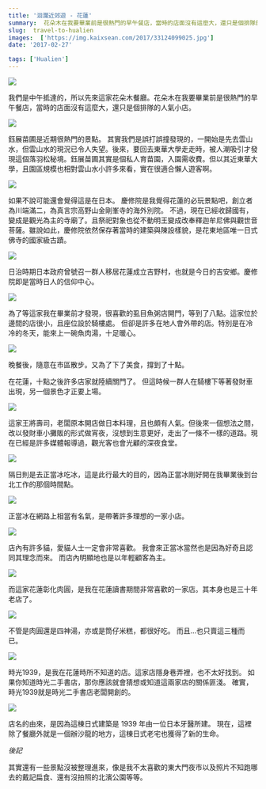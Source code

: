 ```yaml
---
title: '洄瀾近郊遊 - 花蓮'
summary:  花朵木在我要畢業前是很熱門的早午餐店，當時的店面沒有這麼大，還只是個排隊的人氣小店。
slug:  travel-to-hualien
images:  ['https://img.kaixsean.com/2017/33124099025.jpg']
date: '2017-02-27'

tags: ['Hualien']
---
```

![](https://img.kaixsean.com/2017/33124099025.jpg)

我們是中午抵達的，所以先來這家花朵木餐廳。花朵木在我要畢業前是很熱門的早午餐店，當時的店面沒有這麼大，還只是個排隊的人氣小店。 

![](https://img.kaixsean.com/2017/32308245553.jpg)

鈺展苗圃是近期很熱門的景點。
其實我們是誤打誤撞發現的，一開始是先去雲山水，但雲山水的現況已令人失望。後來，要回去東華大學走走時，被人潮吸引才發現這個落羽松秘境。鈺展苗圃其實是個私人育苗園，入園需收費。但以其近東華大學，且園區規模也相對雲山水小許多來看，實在很適合懶人遊客啊。

![](https://img.kaixsean.com/2017/32967472742.jpg)

如果不說可能還會覺得這是在日本。
慶修院是我覺得花蓮的必玩景點吧，創立者為川端滿二，為真言宗高野山金剛峯寺的海外別院。 不過，現在已經收歸國有，變成是觀光為主的寺廟了。且祭祀對象也從不動明王變成改奉釋迦牟尼佛與觀世音菩薩。雖說如此，慶修院依然保存著當時的建築與陳設樣貌，是花東地區唯一日式佛寺的國家級古蹟。 

![](https://img.kaixsean.com/2017/33124097235.jpg)

日治時期日本政府曾號召一群人移居花蓮成立吉野村，也就是今日的吉安鄉。慶修院即是當時日人的信仰中心。

![](https://img.kaixsean.com/2017/32308245833.jpg)

為了等這家我在畢業前才發現，很喜歡的虱目魚粥店開門，等到了八點。這家位於邊間的店很小，且座位設於騎樓處。 但卻是許多在地人會外帶的店。特別是在冷冷的冬天，能來上一碗魚肉湯，十足暖心。

![](https://img.kaixsean.com/2017/32967470452.jpg)

晚餐後，隨意在市區散步。又為了下了美食，撐到了十點。

在花蓮，十點之後許多店家就陸續關門了。 但這時候一群人在騎樓下等著發財車出現，另一個景色才正要上場。 

![](https://img.kaixsean.com/2017/32997206861.jpg)

這家王將壽司，老闆原本開店做日本料理，且也頗有人氣。但後來一個想法之間，改以發財車小攤販的形式做宵夜，沒想到生意更好，走出了一條不一樣的道路。現在已經是許多媒體報導過，觀光客也會光顧的深夜食堂。

![](https://img.kaixsean.com/2017/32967472192.jpg)

隔日則是去正當冰吃冰，這是此行最大的目的，因為正當冰剛好開在我畢業後到台北工作的那個時間點。

![](https://img.kaixsean.com/2017/33124096485.jpg)

正當冰在網路上相當有名氣，是帶著許多理想的一家小店。 

![](https://img.kaixsean.com/2017/32967473402.jpg)

店內有許多貓，愛貓人士一定會非常喜歡。 我會來正當冰當然也是因為好奇且認同其理念而來。 而店內明顯地也是以年輕顧客為主。 

![](https://img.kaixsean.com/2017/32997205991.jpg)

而這家花蓮彰化肉圓，是我在花蓮讀書期間非常喜歡的一家店。其本身也是三十年老店了。

![](https://img.kaixsean.com/2017/33124093765.jpg)

不管是肉圓還是四神湯，亦或是筒仔米糕，都很好吃。
而且…也只賣這三種而已。

![](https://img.kaixsean.com/2017/33124094725.jpg)

時光1939，是我在花蓮時所不知道的店。這家店隱身巷弄裡，也不太好找到。 如果你知道時光二手書店，那你應該就會猜想或知道這兩家店的關係匪淺。 確實，時光1939就是時光二手書店老闆開創的。 

![](https://img.kaixsean.com/2017/32308246663.jpg)

店名的由來，是因為這棟日式建築是 1939 年由一位日本牙醫所建。 現在，這裡除了餐廳外就是一個辦沙龍的地方，這棟日式老宅也獲得了新的生命。 

*後記* 

其實還有一些景點沒被整理進來，像是我不太喜歡的東大門夜市以及照片不知跑哪去的戴記扁食、還有沒拍照的北濱公園等等。
